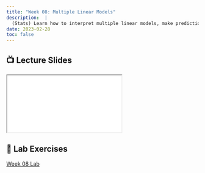 ```yaml
---
title: "Week 08: Multiple Linear Models"
description:  |
  (Stats) Learn how to interpret multiple linear models, make predictions, and use standard tests and diagnostics for evaluation, including making diagnostic plots. (R) Model summaries. Diagnostic plots. Prediction and plotting.
date: 2023-02-28
toc: false
---
```


## 📺 Lecture Slides {.reveal-viewport}

<iframe class="slide-deck" src="../slides/08-multiple-lm-slides.html"></iframe> 

## 🔬 Lab Exercises

[Week 08 Lab](../labs/08-multiple-lm-lab.qmd)